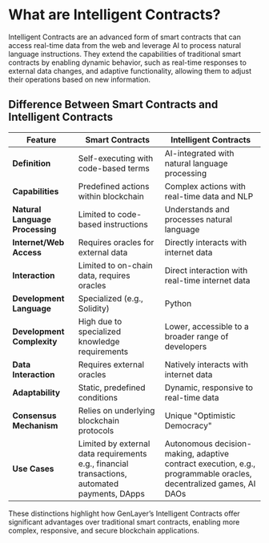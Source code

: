 # What are Intelligent Contracts?

Intelligent Contracts are an advanced form of smart contracts that can access real-time data from the web and leverage AI to process natural language instructions. They extend the capabilities of traditional smart contracts by enabling dynamic behavior, such as real-time responses to external data changes, and adaptive functionality, allowing them to adjust their operations based on new information.

## Difference Between Smart Contracts and Intelligent Contracts

| Feature                        | Smart Contracts                                         | Intelligent Contracts                                  |
|--------------------------------|---------------------------------------------------------|--------------------------------------------------------|
| **Definition**                 | Self-executing with code-based terms                    | AI-integrated with natural language processing         |
| **Capabilities**               | Predefined actions within blockchain                    | Complex actions with real-time data and NLP            |
| **Natural Language Processing**| Limited to code-based instructions                      | Understands and processes natural language             |
| **Internet/Web Access**        | Requires oracles for external data                      | Directly interacts with internet data                  |
| **Interaction**                | Limited to on-chain data, requires oracles              | Direct interaction with real-time internet data        |
| **Development Language**       | Specialized (e.g., Solidity)                            | Python                                                 |
| **Development Complexity**     | High due to specialized knowledge requirements          | Lower, accessible to a broader range of developers     |
| **Data Interaction**           | Requires external oracles                               | Natively interacts with internet data                  |
| **Adaptability**               | Static, predefined conditions                           | Dynamic, responsive to real-time data                  |
| **Consensus Mechanism**        | Relies on underlying blockchain protocols               | Unique "Optimistic Democracy"                          |
| **Use Cases**                  | Limited by external data requirements e.g., financial transactions, automated payments, DApps | Autonomous decision-making, adaptive contract execution, e.g., programmable oracles, decentralized games, AI DAOs |

These distinctions highlight how GenLayer’s Intelligent Contracts offer significant advantages over traditional smart contracts, enabling more complex, responsive, and secure blockchain applications.
